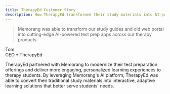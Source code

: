 ```yaml
---
title: TherapyEd Customer Story
description: How TherapyEd transformed their study materials into AI-powered test prep solutions
---
```


> Memorang was able to transform our study guides and old web portal into cutting-edge AI-powered test prep apps across our therapy products

Tom  
CEO • TherapyEd

TherapyEd partnered with Memorang to modernize their test preparation offerings and deliver more engaging, personalized learning experiences to therapy students. By leveraging Memorang's AI platform, TherapyEd was able to convert their traditional study materials into interactive, adaptive learning solutions that better serve students' needs.
